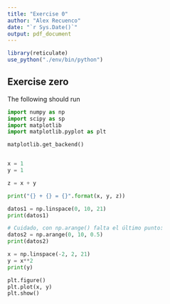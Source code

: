 ```yaml
---
title: "Exercise 0"
author: "Alex Recuenco"
date: "`r Sys.Date()`"
output: pdf_document
---
```


```r
library(reticulate)
use_python("./env/bin/python")
```

## Exercise zero

The following should run

```python
import numpy as np
import scipy as sp
import matplotlib
import matplotlib.pyplot as plt

matplotlib.get_backend()


x = 1
y = 1

z = x + y

print("{} + {} = {}".format(x, y, z))

datos1 = np.linspace(0, 10, 21)
print(datos1)

# Cuidado, con np.arange() falta el último punto:
datos2 = np.arange(0, 10, 0.5)
print(datos2)

x = np.linspace(-2, 2, 21)
y = x**2
print(y)

plt.figure()
plt.plot(x, y)
plt.show()

```
